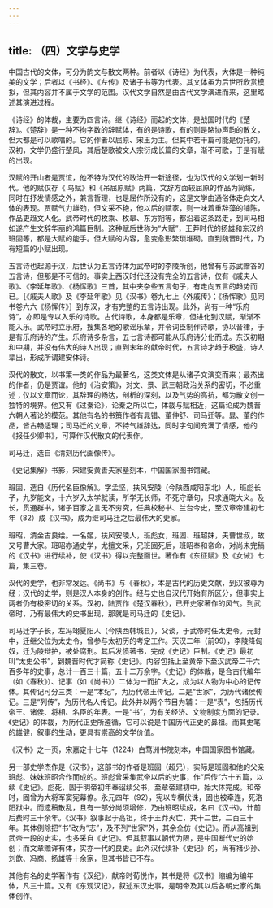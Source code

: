 ```yaml
---
---
---
```

title: （四）文学与史学
---



中国古代的文体，可分为韵文与散文两种。前者以《诗经》为代表，大体是一种纯美的文学；后者以《书经》、《左传》及诸子书等为代表。其文体虽为后世所欣赏模拟，但其内容并不属于文学的范围。汉代文学自然是由古代文学演进而来，这里略述其演进过程。

《诗经》的体裁，主要为四言诗。继《诗经》而起的文体，是战国时代的《楚辞》。《楚辞》是一种不拘字数的辞赋体，有的是诗歌，有的则是略协声韵的散文，但大都是可以歌唱的。它的作者以屈原、宋玉为主。但其中若干篇可能是伪托的。汉初，文学仍盛行楚风，其后楚歌被文人宗衍成长篇的文章，渐不可歌，于是有赋的出现。

汉赋的开山者是贾谊，他不特为汉代的政治开一新途径，也为汉代的文学划一新时代。他的赋仅存《 鸟赋》和《吊屈原赋》两篇，文辞方面较屈原的作品为简练，同时在抒发情感之外，兼言哲理，也是屈作所没有的，这是文学由通俗体走向文人体的表现。贾赋气力雄劲，但文采不艳，他以后的赋家，则一味着重辞藻的铺陈，作品更趋文人化。武帝时代的枚乘、枚皋、东方朔等，都沿着这条路走，到司马相如遂产生文辞华丽的鸿篇巨制。这种赋后世称为“大赋”，王莽时代的扬雄和东汉的班固等，都是大赋的能手。但大赋的内容，愈变愈形繁琐堆砌。直到魏晋时代，乃有短篇的小赋出现。

五言诗也起源于汉，后世认为五言诗体为武帝时的李陵所创，他曾有与苏武赠答的五言诗，但那是不可信的。事实上西汉时代还没有完全的五言诗，仅有《戚夫人歌》、《李延年歌》、《杨恽歌》三首，其中夹杂些五言句子，有走向五言的趋势而已。［《戚夫人歌》及《李延年歌》见《汉书》卷九七上《外戚传》；《杨恽歌》见同书卷六六《杨恽传》］到东汉，才有完整的五言诗出现。此外，尚有一种“乐府诗”，亦即是专以入乐的诗歌。古代诗歌，本身都是乐章，但进化到汉赋，渐渐不能入乐。武帝时立乐府，搜集各地的歌谣乐章，并令词臣制作诗歌，协以音律，于是有乐府诗的产生。乐府诗多杂言，五七言诗都可能从乐府诗分化而成。东汉初期和中期，并没有伟大的诗人出现；直到末年的献帝时代，五言诗才趋于极盛，诗人辈出，形成所谓建安体诗。

汉代的散文，以书策一类的作品为最著名，这类文体是从诸子文演变而来；最杰出的作者，仍是贾谊。他的《治安策》，对文、景、武三朝政治关系的密切，不必重述；仅以文章而论，其辞理的畅达，剖析的深刻，以及气势的高抗，都为散文创一独特的境界。他又有《过秦论》，论秦之所以亡，体裁与赋相近，这篇论成为魏晋六朝人著论的模范。其他有名的书策作者有晁错、董仲舒、司马迁等。晁、董的作品，皆古畅适理；司马迁的文章，不特气雄辞达，同时字句间充满了情感，他的《报任少卿书》，可算作汉代散文的代表作。

司马迁，选自《清刻历代画像传》。

《史记集解》书影，宋建安黄善夫家塾刻本，中国国家图书馆藏。

班固，选自《历代名臣像解》。字孟坚，扶风安陵（今陕西咸阳东北）人，班彪长子，九岁能文，十六岁入太学就读，所学无长师，不死守章句，只求通晓大义。及长，贯通群书，诸子百家之言无不穷究，任典校秘书、兰台今史，至汉章帝建初七年（82）成《汉书》，成为继司马迁之后最伟大的史家。

班昭，清金古良绘。一名姬，扶风安陵人，班彪女，班固、班超妹，夫曹世叔，故又号曹大家。班昭亦通史学，尤擅文采，兄班固死后，班昭奉和帝命，对尚未完稿的《汉书》进行续补，使《汉书》得以完整面世。著作有《东征赋》及《女诫》七篇，集三卷。

汉代的史学，也非常发达。《尚书》与《春秋》，本是古代的历史文献，到汉被尊为经；汉代的史学，则是汉人本身的创作。经与史也自汉代开始有所区分，但事实上两者仍有极密切的关系。汉初，陆贾作《楚汉春秋》，已开史家著作的风气。到武帝时，乃有最伟大的史书出现，那就是司马迁的《史记》。

司马迁字子长，左冯翊夏阳人（今陕西韩城县），父谈，于武帝时任太史令。元封中，迁继父位为太史令，曾参与太初历的考定工作。天汉二年（前99），李陵降匈奴，迁为陵辩护，被处腐刑。其后发愤著书，完成《史记》巨制。《史记》最初叫“太史公书”，到魏晋时代才简称《史记》。内容包括上至黄帝下至汉武帝二千六百多年的史事，总计一百三十篇，五十二万余字。《史记》的体裁，是合古代编年（如《春秋》）、记事（如《尚书》）二体为一而扩大之，成为以人物为中心的记传体。其传记可分三类：一是“本纪”，为历代帝王传记。二是“世家”，为历代诸侯传记。三是“列传”，为历代名人传记。此外并以两个节目为辅：一是“表”，包括历代帝王、诸侯、将相、名臣的年表。一是“书”，为有关经济、文物制度方面的记录。《史记》的体裁，为历代正史所遵循，它可以说是中国历代正史的鼻祖。而其史笔的雄健，叙事的生动，更具有崇高的文学价值。

《汉书》之一页，宋嘉定十七年（1224）白骛洲书院刻本，中国国家图书馆藏。

另一部史学杰作是《汉书》，这部书的作者是班固（超兄），实际是班固和他的父亲班彪、妹妹班昭合作而成的。班彪曾采集武帝以后的史事，作“后传”六十五篇，以续《史记》。彪死，固于明帝初年奉诏续父书，至章帝建初中，始大体完成。和帝时，固曾为大将军窦宪幕僚。永元四年（92），宪以专横伏诛，固也被牵连，死洛阳狱中。而遗稿散乱，且有一部分尚须增修，乃由班昭续成，名曰《汉书》，计前后费时三十余年。《汉书》叙事起于高祖，终于王莽灭亡，共十二世，二百三十年。其体例除把“书”改为“志”，及不列“世家”外，其余全仿《史记》。而从高祖到武帝一段的史实，也多采自《史记》。但其叙事以朝代为限，是中国断代史的始创；而文章赡详有体，实亦一代的良史。此外汉代续补《史记》的，尚有褚少孙、刘歆、冯商、扬雄等十余家，但其书皆已不存。

其他有名的史学著作有《汉纪》，献帝时荀悦作，其书是将《汉书》缩编为编年体，凡三十篇。又有《东观汉记》，叙述东汉史事，是明帝及其以后各朝史家的集体创作。